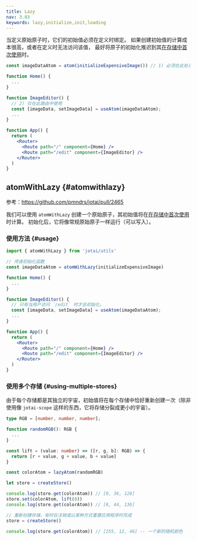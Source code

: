 ```yaml
---
title: Lazy
nav: 3.03
keywords: lazy,initialize,init,loading
---
```


当定义原始原子时，它们的初始值必须在定义时绑定。
如果创建初始值的计算成本很高，或者在定义时无法访问该值，
最好将原子的初始化推迟到其[在存储中首次使用](#using-multiple-stores)时。

```jsx
const imageDataAtom = atom(initializeExpensiveImage()) // 1) 必须在此处计算

function Home() {
  ...
}

function ImageEditor() {
  // 2) 仅在此路由中使用
  const [imageData, setImageData] = useAtom(imageDataAtom);
  ...
}

function App() {
  return (
    <Router>
      <Route path="/" component={Home} />
      <Route path="/edit" component={ImageEditor} />
    </Router>
  )
}
```

## atomWithLazy {#atomwithlazy}

参考：https://github.com/pmndrs/jotai/pull/2465

我们可以使用 `atomWithLazy` 创建一个原始原子，其初始值将在[在存储中首次使用](#using-multiple-stores)时计算。
初始化后，它将像常规原始原子一样运行（可以写入）。

### 使用方法 {#usage}

```jsx
import { atomWithLazy } from 'jotai/utils'

// 传递初始化函数
const imageDataAtom = atomWithLazy(initializeExpensiveImage)

function Home() {
  ...
}

function ImageEditor() {
  // 只有当用户访问 `/edit` 时才会初始化。
  const [imageData, setImageData] = useAtom(imageDataAtom);
  ...
}

function App() {
  return (
    <Router>
      <Route path="/" component={Home} />
      <Route path="/edit" component={ImageEditor} />
    </Router>
  )
}
```

### 使用多个存储 {#using-multiple-stores}

由于每个存储都是其独立的宇宙，初始值将在每个存储中恰好重新创建一次（除非使用像 `jotai-scope` 这样的东西，它将存储分裂成更小的宇宙）。

```ts
type RGB = [number, number, number];

function randomRGB(): RGB {
  ...
}

const lift = (value: number) => ([r, g, b]: RGB) => {
  return [r + value, g + value, b + value]
}

const colorAtom = lazyAtom(randomRGB)

let store = createStore()

console.log(store.get(colorAtom)) // [0, 36, 128]
store.set(colorAtom, lift(8))
console.log(store.get(colorAtom)) // [8, 44, 136]

// 重新创建存储，有时在注销或以某种方式重置应用程序时完成
store = createStore()

console.log(store.get(colorAtom)) // [255, 12, 46] -- 一个新的随机颜色
```
